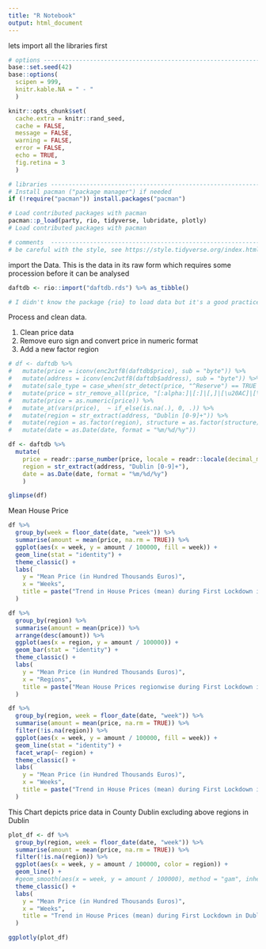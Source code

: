 ```yaml
---
title: "R Notebook"
output: html_document
---
```


lets import all the libraries first

```r
# options ----------------------------------------------------------------------
base::set.seed(42)
base::options(
  scipen = 999,
  knitr.kable.NA = " - "
  )

knitr::opts_chunk$set(
  cache.extra = knitr::rand_seed, 
  cache = FALSE,
  message = FALSE, 
  warning = FALSE, 
  error = FALSE, 
  echo = TRUE,
  fig.retina = 3
  )

# libraries --------------------------------------------------------------------
# Install pacman ("package manager") if needed
if (!require("pacman")) install.packages("pacman")

# Load contributed packages with pacman
pacman::p_load(party, rio, tidyverse, lubridate, plotly)
# Load contributed packages with pacman

# comments  --------------------------------------------------------------------
# be careful with the style, see https://style.tidyverse.org/index.html
```

import the Data. This is the data in its raw form which requires some procession before it can be analysed

```r
daftdb <- rio::import("daftdb.rds") %>% as_tibble()

# I didn't know the package {rio} to load data but it's a good practice to have structure in your project with the data being in its own data folder (see for example https://chrisvoncsefalvay.com/2018/08/09/structuring-r-projects/)
```


Process and clean data.

1. Clean price data
2. Remove euro sign and convert price in numeric format
3. Add a new factor region 

```r
# df <- daftdb %>%
#   mutate(price = iconv(enc2utf8(daftdb$price), sub = "byte")) %>%
#   mutate(address = iconv(enc2utf8(daftdb$address), sub = "byte")) %>%
#   mutate(sale_type = case_when(str_detect(price, "^Reserve") == TRUE ~ "Auction", TRUE ~ "Sale")) %>%
#   mutate(price = str_remove_all(price, "[:alpha:]|[:]|[,]|[\u20AC]|[\u0020]")) %>%
#   mutate(price = as.numeric(price)) %>%
#   mutate_at(vars(price),  ~ if_else(is.na(.), 0, .)) %>%
#   mutate(region = str_extract(address, "Dublin [0-9]+")) %>%
#   mutate(region = as.factor(region), structure = as.factor(structure)) %>%
#   mutate(date = as.Date(date, format = "%m/%d/%y"))

df <- daftdb %>%
  mutate(
    price = readr::parse_number(price, locale = readr::locale(decimal_mark = ".", grouping_mark = ",")),
    region = str_extract(address, "Dublin [0-9]+"),
    date = as.Date(date, format = "%m/%d/%y")
    )

glimpse(df)
```

Mean House Price 

```r
df %>%
  group_by(week = floor_date(date, "week")) %>%
  summarise(amount = mean(price, na.rm = TRUE)) %>%
  ggplot(aes(x = week, y = amount / 100000, fill = week)) +
  geom_line(stat = "identity") +
  theme_classic() +
  labs(
    y = "Mean Price (in Hundred Thousands Euros)",
    x = "Weeks",
    title = paste("Trend in House Prices (mean) during First Lockdown in Dublin")
  )
```

```r
df %>%
  group_by(region) %>%
  summarise(amount = mean(price)) %>%
  arrange(desc(amount)) %>%
  ggplot(aes(x = region, y = amount / 100000)) +
  geom_bar(stat = "identity") +
  theme_classic() +
  labs(
    y = "Mean Price (in Hundred Thousands Euros)",
    x = "Regions",
    title = paste("Mean House Prices regionwise during First Lockdown in Dublin")
  )
```
 
```r
df %>%
  group_by(region, week = floor_date(date, "week")) %>%
  summarise(amount = mean(price, na.rm = TRUE)) %>%
  filter(!is.na(region)) %>% 
  ggplot(aes(x = week, y = amount / 100000, fill = week)) +
  geom_line(stat = "identity") +
  facet_wrap(~ region) +
  theme_classic() +
  labs(
    y = "Mean Price (in Hundred Thousands Euros)",
    x = "Weeks",
    title = paste("Trend in House Prices (mean) during First Lockdown in Dublin Regions")
  )
```
 
This Chart depicts price data in County Dublin excluding above regions in Dublin

```r
plot_df <- df %>%
  group_by(region, week = floor_date(date, "week")) %>%
  summarise(amount = mean(price, na.rm = TRUE)) %>%
  filter(!is.na(region)) %>% 
  ggplot(aes(x = week, y = amount / 100000, color = region)) +
  geom_line() +
  #geom_smooth(aes(x = week, y = amount / 100000), method = "gam", inherit.aes = FALSE, color = "black") +
  theme_classic() +
  labs(
    y = "Mean Price (in Hundred Thousands Euros)",
    x = "Weeks",
    title = "Trend in House Prices (mean) during First Lockdown in Dublin Regions"
  )

ggplotly(plot_df)
```

